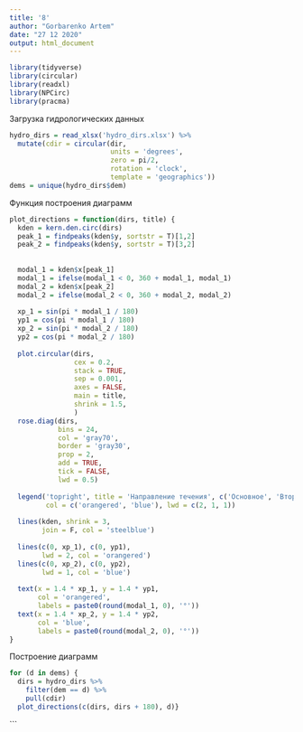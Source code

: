 ```yaml
---
title: '8'
author: "Gorbarenko Artem"
date: "27 12 2020"
output: html_document
---
```


```r
library(tidyverse)
library(circular)
library(readxl)
library(NPCirc)
library(pracma)
```

Загрузка гидрологических данных 

```r
hydro_dirs = read_xlsx('hydro_dirs.xlsx') %>% 
  mutate(cdir = circular(dir, 
                         units = 'degrees',
                         zero = pi/2,
                         rotation = 'clock',
                         template = 'geographics'))
dems = unique(hydro_dirs$dem)
```

Функция построения диаграмм

```r
plot_directions = function(dirs, title) {
  kden = kern.den.circ(dirs)
  peak_1 = findpeaks(kden$y, sortstr = T)[1,2]
  peak_2 = findpeaks(kden$y, sortstr = T)[3,2]
  
  
  modal_1 = kden$x[peak_1]
  modal_1 = ifelse(modal_1 < 0, 360 + modal_1, modal_1)
  modal_2 = kden$x[peak_2]
  modal_2 = ifelse(modal_2 < 0, 360 + modal_2, modal_2)
  
  xp_1 = sin(pi * modal_1 / 180)
  yp1 = cos(pi * modal_1 / 180)
  xp_2 = sin(pi * modal_2 / 180)
  yp2 = cos(pi * modal_2 / 180)
  
  plot.circular(dirs, 
                cex = 0.2, 
                stack = TRUE, 
                sep = 0.001,
                axes = FALSE,
                main = title,
                shrink = 1.5,
                )
  rose.diag(dirs, 
            bins = 24, 
            col = 'gray70',
            border = 'gray30',
            prop = 2, 
            add = TRUE, 
            tick = FALSE,
            lwd = 0.5)
  
  legend('topright', title = 'Направление течения', c('Основное', 'Второстепенное'),
         col = c('orangered', 'blue'), lwd = c(2, 1, 1))
    
  lines(kden, shrink = 3, 
        join = F, col = 'steelblue')
  
  lines(c(0, xp_1), c(0, yp1),
        lwd = 2, col = 'orangered')
  lines(c(0, xp_2), c(0, yp2),
        lwd = 1, col = 'blue')
  
  text(x = 1.4 * xp_1, y = 1.4 * yp1, 
       col = 'orangered',
       labels = paste0(round(modal_1, 0), '°'))
  text(x = 1.4 * xp_2, y = 1.4 * yp2, 
       col = 'blue',
       labels = paste0(round(modal_2, 0), '°')) 
}
```

Построение диаграмм
```r
for (d in dems) {
  dirs = hydro_dirs %>% 
    filter(dem == d) %>% 
    pull(cdir)
  plot_directions(c(dirs, dirs + 180), d)}
```
```

